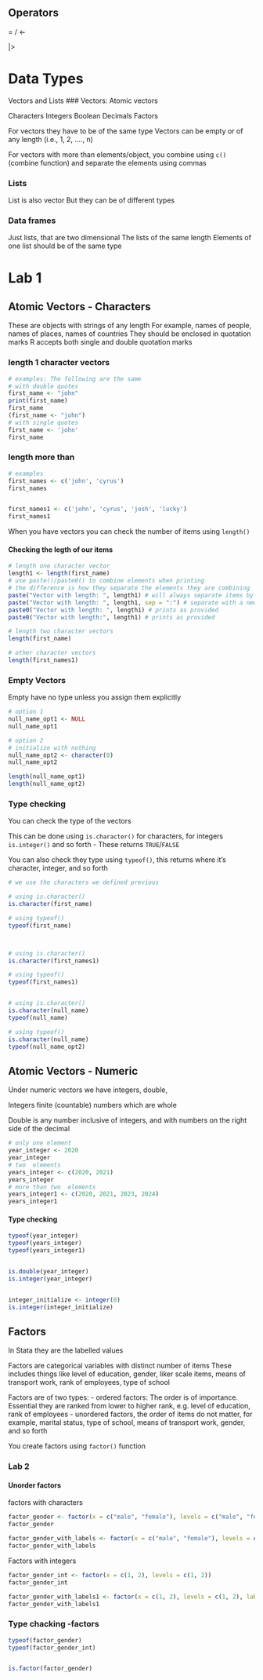 
## Operators

= / <- 

|> 

# Data Types

Vectors and Lists
### Vectors: Atomic vectors

Characters
Integers
Boolean
Decimals
Factors

For vectors they have to be of the same type
Vectors can be empty or of any length (i.e., 1, 2, ...., n)

For vectors with more than elements/object, you combine using `c()` (combine function) and separate the elements using commas


### Lists
List is also vector
But they can be of different types

### Data frames

Just lists, that are two dimensional
The lists of the same length
Elements of one list should be of the same type


# Lab 1

## Atomic Vectors - Characters

These are objects with strings of any length
For example, names of people, names of places, names of countries
They should be enclosed in quotation marks
R accepts both single and double quotation marks

### length 1 character vectors
```r
# examples: The following are the same
# with double quotes
first_name <- "john"
print(first_name)
first_name
(first_name <- "john")
# with single quotes
first_name <- 'john'
first_name
```


### length more than 

```r
# examples
first_names <- c('john', 'cyrus')
first_names


first_names1 <- c('john', 'cyrus', 'josh', 'lucky')
first_names1
```
When you have vectors you can check the number of items using `length()`

#### Checking the legth of our items


```r
# length one character vector
length1 <- length(first_name)
# use paste()/paste0() to combine elements when printing
# the difference is how they separate the elements they are combining
paste("Vector with length: ", length1) # will always separate items by space (the default case)
paste("Vector with length: ", length1, sep = ":") # separate with a new line
paste0("Vector with length: ", length1) # prints as provided
paste0("Vector with length:", length1) # prints as provided

# length two character vectors
length(first_name)

# other character vectors
length(first_names1)

```
### Empty Vectors

Empty have no type unless you assign them explicitly

```r
# option 1
null_name_opt1 <- NULL
null_name_opt1

# option 2
# initialize with nothing
null_name_opt2 <- character(0)
null_name_opt2

length(null_name_opt1)
length(null_name_opt2)
```

### Type checking

You can check the type of the vectors

This can be done using `is.character()` for characters, for integers `is.integer()` and so forth - These returns `TRUE`/`FALSE`

You can also check they type using `typeof()`, this returns where it's character, integer, and so forth

```r
# we use the characters we defined previous

# using is.character()
is.character(first_name)

# using typeof()
typeof(first_name)



# using is.character()
is.character(first_names1)

# using typeof()
typeof(first_names1)


# using is.character()
is.character(null_name)
typeof(null_name)

# using typeof()
is.character(null_name)
typeof(null_name_opt2)

```

## Atomic Vectors - Numeric

Under numeric vectors we have integers, double, 

Integers finite (countable) numbers which are whole

Double is any number inclusive of integers, and with numbers on the right side of the decimal

```r
# only one element
year_integer <- 2020
year_integer
# two  elements
years_integer <- c(2020, 2021)
years_integer
# more than two  elements
years_integer1 <- c(2020, 2021, 2023, 2024)
years_integer1
```

#### Type checking

```r
typeof(year_integer)
typeof(years_integer)
typeof(years_integer1)


is.double(year_integer)
is.integer(year_integer)


integer_initialize <- integer(0)
is.integer(integer_initialize)
```

## Factors

In Stata they are the labelled values

Factors are categorical variables with distinct number of items
These includes things like level of education, gender, liker scale items, means of transport work, rank of employees, type of school

Factors are of two types:
  - ordered factors: The order is of importance. Essential they are ranked from lower to higher rank, e.g. level of education, rank of employees
  - unordered factors, the order of items do not matter, for example, marital status, type of school, means of transport work, gender, and so forth
  
You create factors using `factor()`   function
  
### Lab 2

#### Unorder factors

factors with characters

```r
factor_gender <- factor(x = c("male", "female"), levels = c("male", "female"))
factor_gender

factor_gender_with_labels <- factor(x = c("male", "female"), levels = c("male", "female"), labels = c("Man", "Woman"))
factor_gender_with_labels


```

Factors with integers

```r
factor_gender_int <- factor(x = c(1, 2), levels = c(1, 2))
factor_gender_int

factor_gender_with_labels1 <- factor(x = c(1, 2), levels = c(1, 2), labels = c("Man", "Woman"))
factor_gender_with_labels1
```

### Type chacking -factors

```r
typeof(factor_gender)
typeof(factor_gender_int)


is.factor(factor_gender)
```

